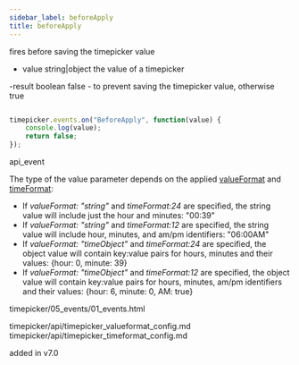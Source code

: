```yaml
---
sidebar_label: beforeApply
title: beforeApply
---
```



          


<Short>
 fires before saving the timepicker value



</Short>



- value		string|object	the value of a timepicker	


-result		boolean		false - to prevent saving the timepicker value, otherwise true

~~~js

timepicker.events.on("BeforeApply", function(value) {
    console.log(value);
    return false;
});


~~~
 api_event

<Descr>

The type of the value parameter depends on the applied [valueFormat](/timepicker/api/timepicker_valueformat_config) and [timeFormat](/timepicker/api/timepicker_timeformat_config):

- If *valueFormat: "string"*  and *timeFormat:24* are specified, the string value will include just the hour and minutes: "00:39"
- If *valueFormat: "string"*  and *timeFormat:12* are specified, the string value will include hour, minutes, and am/pm identifiers: "06:00AM"
- If *valueFormat: "timeObject"*  and *timeFormat:24* are specified, the object value will contain key:value pairs for hours, minutes and their values: {hour: 0, minute: 39}
- If *valueFormat: "timeObject"*  and *timeFormat:12* are specified, the object value will contain key:value pairs for hours, minutes, am/pm identifiers and their values: {hour: 6, minute: 0, AM: true}


</Descr>


 timepicker/05_events/01_events.html

 
timepicker/api/timepicker_valueformat_config.md
timepicker/api/timepicker_timeformat_config.md

 added in v7.0



